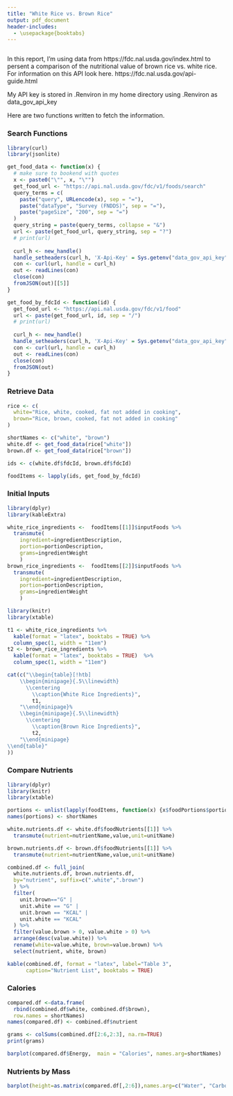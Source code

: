 ```yaml
---
title: "White Rice vs. Brown Rice"
output: pdf_document
header-includes:
  - \usepackage{booktabs}
---
```


```r
```

In this report, I'm using data from https://fdc.nal.usda.gov/index.html to persent a comparison of the nutritional 
value of brown rice vs. white rice. For information on this API look here. https://fdc.nal.usda.gov/api-guide.html


My API key is stored in .Renviron in my home directory using .Renviron as
data_gov_api_key

Here are two functions written to fetch the information.

### Search Functions
```r
library(curl)
library(jsonlite)

get_food_data <- function(x) {
  # make sure to bookend with quotes
  x <- paste0("\"", x, "\"")
  get_food_url <- "https://api.nal.usda.gov/fdc/v1/foods/search"
  query_terms = c(
    paste("query", URLencode(x), sep = "="),
    paste("dataType", "Survey (FNDDS)", sep = "="),
    paste("pageSize", "200", sep = "=")
  )
  query_string = paste(query_terms, collapse = "&")
  url <- paste(get_food_url, query_string, sep = "?")
  # print(url)
  
  curl_h <- new_handle()
  handle_setheaders(curl_h, 'X-Api-Key' = Sys.getenv("data_gov_api_key") )
  con <- curl(url, handle = curl_h)
  out <- readLines(con)
  close(con)
  fromJSON(out)[[5]]
}

get_food_by_fdcId <- function(id) {
  get_food_url <- "https://api.nal.usda.gov/fdc/v1/food"
  url <- paste(get_food_url, id, sep = "/")
  # print(url)
  
  curl_h <- new_handle()
  handle_setheaders(curl_h, 'X-Api-Key' = Sys.getenv("data_gov_api_key") )
  con <- curl(url, handle = curl_h)
  out <- readLines(con)
  close(con)
  fromJSON(out)
}

```

### Retrieve Data
```r
rice <- c(
  white="Rice, white, cooked, fat not added in cooking",
  brown="Rice, brown, cooked, fat not added in cooking"
)

shortNames <- c("white", "brown")
white.df <- get_food_data(rice["white"])
brown.df <- get_food_data(rice["brown"])

ids <- c(white.df$fdcId, brown.df$fdcId)

foodItems <- lapply(ids, get_food_by_fdcId)

```

### Initial Inputs
```r
library(dplyr)
library(kableExtra)

white_rice_ingredients <-  foodItems[[1]]$inputFoods %>%
  transmute(
    ingredient=ingredientDescription,
    portion=portionDescription,
    grams=ingredientWeight
    ) 
brown_rice_ingredients <-  foodItems[[2]]$inputFoods %>%
  transmute(
    ingredient=ingredientDescription,
    portion=portionDescription,
    grams=ingredientWeight
    )
```

```r
library(knitr)
library(xtable)

t1 <- white_rice_ingredients %>%
  kable(format = "latex", booktabs = TRUE) %>%
  column_spec(1, width = "11em")
t2 <- brown_rice_ingredients %>%
  kable(format = "latex", booktabs = TRUE)  %>%
  column_spec(1, width = "11em")

cat(c("\\begin{table}[!htb]
    \\begin{minipage}{.5\\linewidth}
      \\centering
        \\caption{White Rice Ingredients}",
        t1,
    "\\end{minipage}%
    \\begin{minipage}{.5\\linewidth}
      \\centering
        \\caption{Brown Rice Ingredients}",
        t2,
    "\\end{minipage} 
\\end{table}"
))

```

### Compare Nutrients
```r
library(dplyr)
library(knitr)
library(xtable)

portions <- unlist(lapply(foodItems, function(x) {x$foodPortions$portionDescription[1]}))
names(portions) <- shortNames

white.nutrients.df <- white.df$foodNutrients[[1]] %>%
  transmute(nutrient=nutrientName,value,unit=unitName)

brown.nutrients.df <- brown.df$foodNutrients[[1]] %>%
  transmute(nutrient=nutrientName,value,unit=unitName)

combined.df <- full_join(
  white.nutrients.df, brown.nutrients.df, 
  by="nutrient", suffix=c(".white",".brown")
  ) %>%
  filter(
    unit.brown=="G" |
    unit.white == "G" |
    unit.brown == "KCAL" |
    unit.white == "KCAL"
  ) %>%
  filter(value.brown > 0, value.white > 0) %>%
  arrange(desc(value.white)) %>%
  rename(white=value.white, brown=value.brown) %>%
  select(nutrient, white, brown)

kable(combined.df, format = "latex", label="Table 3",
      caption="Nutrient List", booktabs = TRUE) 

```

### Calories
```r

compared.df <-data.frame(
  rbind(combined.df$white, combined.df$brown),
  row.names = shortNames)
names(compared.df) <- combined.df$nutrient

grams <- colSums(combined.df[2:6,2:3], na.rm=TRUE)
print(grams)

barplot(compared.df$Energy,  main = "Calories", names.arg=shortNames)
```

### Nutrients by Mass
```r
barplot(height=as.matrix(compared.df[,2:6]),names.arg=c("Water", "Carbohydrates", "Protein", "Fiber", "Lipids"), main="Nutrients", legend.text = shortNames, beside=TRUE, log = "y", args.legend = list(x = 'topright'))


```

